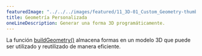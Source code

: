 ---
featuredImage: "../../../images/featured/11_3D-01_Custom_Geometry-thumbnail.png"
title: Geometría Personalizada
oneLineDescription: Generar una forma 3D programáticamente.
---

La función <a href="https://p5js.org/reference/#/p5/buildGeometry" target="_blank">buildGeometry()</a> 
almacena formas en un modelo 3D que puede ser utilizado y reutilizado de manera eficiente.
